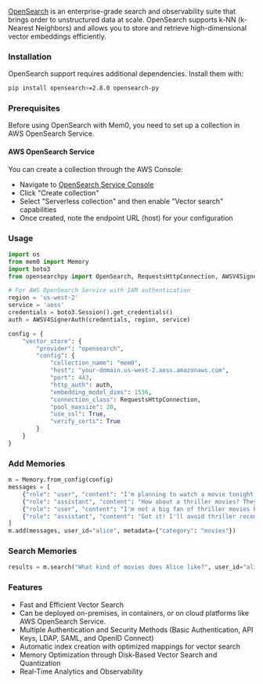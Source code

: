 [OpenSearch](https://opensearch.org/) is an enterprise-grade search and observability suite that brings order to unstructured data at scale. OpenSearch supports k-NN (k-Nearest Neighbors) and allows you to store and retrieve high-dimensional vector embeddings efficiently.

### Installation

OpenSearch support requires additional dependencies. Install them with:

```bash
pip install opensearch>=2.8.0 opensearch-py
```

### Prerequisites

Before using OpenSearch with Mem0, you need to set up a collection in AWS OpenSearch Service.

#### AWS OpenSearch Service
You can create a collection through the AWS Console:
- Navigate to [OpenSearch Service Console](https://console.aws.amazon.com/aos/home)
- Click "Create collection"
- Select "Serverless collection" and then enable "Vector search" capabilities
- Once created, note the endpoint URL (host) for your configuration


### Usage

```python
import os
from mem0 import Memory
import boto3
from opensearchpy import OpenSearch, RequestsHttpConnection, AWSV4SignerAuth

# For AWS OpenSearch Service with IAM authentication
region = 'us-west-2'
service = 'aoss'
credentials = boto3.Session().get_credentials()
auth = AWSV4SignerAuth(credentials, region, service)

config = {
    "vector_store": {
        "provider": "opensearch",
        "config": {
            "collection_name": "mem0",
            "host": "your-domain.us-west-2.aoss.amazonaws.com",
            "port": 443,
            "http_auth": auth,
            "embedding_model_dims": 1536,
            "connection_class": RequestsHttpConnection,
            "pool_maxsize": 20,
            "use_ssl": True,
            "verify_certs": True
        }
    }
}
```

### Add Memories

```python
m = Memory.from_config(config)
messages = [
    {"role": "user", "content": "I'm planning to watch a movie tonight. Any recommendations?"},
    {"role": "assistant", "content": "How about a thriller movies? They can be quite engaging."},
    {"role": "user", "content": "I'm not a big fan of thriller movies but I love sci-fi movies."},
    {"role": "assistant", "content": "Got it! I'll avoid thriller recommendations and suggest sci-fi movies in the future."}
]
m.add(messages, user_id="alice", metadata={"category": "movies"})
```

### Search Memories

```python
results = m.search("What kind of movies does Alice like?", user_id="alice")
```

### Features

- Fast and Efficient Vector Search
- Can be deployed on-premises, in containers, or on cloud platforms like AWS OpenSearch Service.
- Multiple Authentication and Security Methods (Basic Authentication, API Keys, LDAP, SAML, and OpenID Connect)
- Automatic index creation with optimized mappings for vector search
- Memory Optimization through Disk-Based Vector Search and Quantization
- Real-Time Analytics and Observability
